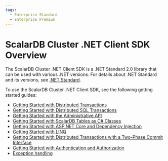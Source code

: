 ```yaml
---
tags:
  - Enterprise Standard
  - Enterprise Premium
---
```


# ScalarDB Cluster .NET Client SDK Overview

The ScalarDB Cluster .NET Client SDK is a .NET Standard 2.0 library that can be used with various .NET versions. For details about .NET Standard and its versions, see [.NET Standard](https://dotnet.microsoft.com/en-us/platform/dotnet-standard).

To use the ScalarDB Cluster .NET Client SDK, see the following getting started guides:

* [Getting Started with Distributed Transactions](getting-started-with-distributed-transactions.mdx)
* [Getting Started with Distributed SQL Transactions](getting-started-with-distributed-sql-transactions.mdx)
* [Getting Started with the Administrative API](getting-started-with-admin-api.mdx)
* [Getting Started with ScalarDB Tables as C# Classes](getting-started-with-scalardb-tables-as-csharp-classes.mdx)
* [Getting Started with ASP.NET Core and Dependency Injection](getting-started-with-aspnet-and-di.mdx)
* [Getting Started with LINQ](getting-started-with-linq.mdx)
* [Getting Started with Distributed Transactions with a Two-Phase Commit Interface](getting-started-with-two-phase-commit-transactions.mdx)
* [Getting Started with Authentication and Authorization](getting-started-with-auth.mdx)
* [Exception handling](exception-handling.mdx)
